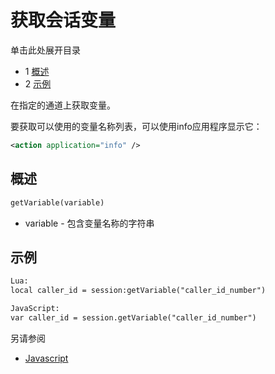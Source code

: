 # 获取会话变量

单击此处展开目录

* 1 [概述](#概述)
* 2 [示例](#示例)

在指定的通道上获取变量。

要获取可以使用的变量名称列表，可以使用info应用程序显示它：

```xml
<action application="info" />
```

## 概述

```xml
getVariable(variable)
```

* variable - 包含变量名称的字符串

## 示例

```xml
Lua:
local caller_id = session:getVariable("caller_id_number")
```

```xml
JavaScript:
var caller_id = session.getVariable("caller_id_number")
```

另请参阅

* [Javascript](https://wiki.freeswitch.org/wiki/Javascript)